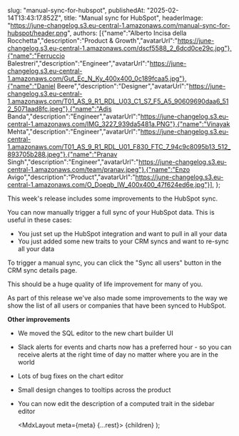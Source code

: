   

  slug: "manual-sync-for-hubspot",
  publishedAt: "2025-02-14T13:43:17.852Z",
  title: "Manual sync for HubSpot",
  headerImage: "https://june-changelog.s3.eu-central-1.amazonaws.com/manual-sync-for-hubspot/header.png",
  authors: [{"name":"Alberto Incisa della Rocchetta","description":"Product & Growth","avatarUrl":"https://june-changelog.s3.eu-central-1.amazonaws.com/dscf5588_2_6dcd0ce29c.jpg"},{"name":"Ferruccio Balestreri","description":"Engineer","avatarUrl":"https://june-changelog.s3.eu-central-1.amazonaws.com/Gut_Ec_N_Ky_400x400_0c189fcaa5.jpg"},{"name":"Daniel Beere","description":"Designer","avatarUrl":"https://june-changelog.s3.eu-central-1.amazonaws.com/T01_AS_9_R1_RDL_U03_C1_S7_F5_A5_90609690daa6_512_5071aad8fc.jpeg"},{"name":"Adis Banda","description":"Engineer","avatarUrl":"https://june-changelog.s3.eu-central-1.amazonaws.com/IMG_3227_939da5481a.PNG"},{"name":"Vinayak Mehta","description":"Engineer","avatarUrl":"https://june-changelog.s3.eu-central-1.amazonaws.com/T01_AS_9_R1_RDL_U01_F830_FTC_7_94c9c8095b13_512_893705b288.jpeg"},{"name":"Pranav Singh","description":"Engineer","avatarUrl":"https://june-changelog.s3.eu-central-1.amazonaws.com/team/pranav.jpeg"},{"name":"Enzo Avigo","description":"Product","avatarUrl":"https://june-changelog.s3.eu-central-1.amazonaws.com/O_Doeqb_IW_400x400_47f624ed6e.jpg"}],
};

This week's release includes some improvements to the HubSpot sync.

You can now manually trigger a full sync of your HubSpot data. This is useful in these cases:

- You just set up the HubSpot integration and want to pull in all your data
- You just added some new traits to your CRM syncs and want to re-sync all your data

To trigger a manual sync, you can click the "Sync all users" button in the CRM sync details page.

This should be a huge quality of life improvement for many of you.

As part of this release we've also made some improvements to the way we show the list of all users or companies that have been synced to HubSpot.

**Other improvements**

- We moved the SQL editor to the new chart builder UI
- Slack alerts for events and charts now has a preferred hour - so you can receive alerts at the right time of day no matter where you are in the world
- Lots of bug fixes on the chart editor
- Small design changes to tooltips across the product
- You can now edit the description of a computed trait in the sidebar editor




  <MdxLayout meta={meta} {...rest}>
    {children}
  </MdxLayout>
);
